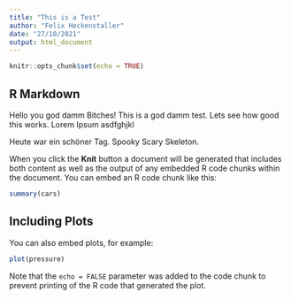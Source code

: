 ```yaml
---
title: "This is a Test"
author: "Felix Heckenstaller"
date: "27/10/2021"
output: html_document
---
```


```r
knitr::opts_chunk$set(echo = TRUE)
```

## R Markdown

Hello you god damm Bitches! This is a god damm test. Lets see how good this works. 
Lorem Ipsum asdfghjkl

Heute war ein schöner Tag. Spooky Scary Skeleton. 

When you click the **Knit** button a document will be generated that includes both content as well as the output of any embedded R code chunks within the document. You can embed an R code chunk like this:

```r
summary(cars)
```

## Including Plots

You can also embed plots, for example:

```r
plot(pressure)
```

Note that the `echo = FALSE` parameter was added to the code chunk to prevent printing of the R code that generated the plot.
